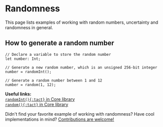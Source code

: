 # Randomness


This page lists examples of working with random numbers, uncertainty and randomness in general.

## How to generate a random number

```tact
// Declare a variable to store the random number
let number: Int;

// Generate a new random number, which is an unsigned 256-bit integer
number = randomInt();

// Generate a random number between 1 and 12
number = random(1, 12);
```

<Callout>

  **Useful links:**\
  [`randomInt(){:tact}` in Core library](/ref/core-random#randomInt)\
  [`random(){:tact}` in Core library](/ref/core-random#random)

</Callout>

<Callout type="info" emoji="🤔">

  Didn't find your favorite example of working with randomness? Have cool implementations in mind? [Contributions are welcome!](https://github.com/tact-lang/tact-docs/issues)

</Callout>
